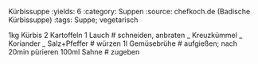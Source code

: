 Kürbissuppe
:yields: 6
:category: Suppen
:source: chefkoch.de (Badische Kürbissuppe)
:tags: Suppe; vegetarisch

1kg Kürbis
2 Kartoffeln
1 Lauch
# schneiden, anbraten
_ Kreuzkümmel
_ Koriander
_ Salz+Pfeffer
# würzen
1l Gemüsebrühe
# aufgießen; nach 20min pürieren
100ml Sahne
# zugeben

